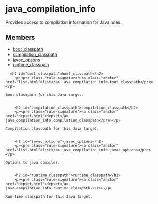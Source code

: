 <html devsite>
<head>
  <meta name="project_path" value="/_project.yaml">
  <meta name="book_path" value="/versions/6.2.0/_book.yaml">
</head>
<body>

<h1 class="page-title" id="modules.java_compilation_info">java_compilation_info</h1>

<!-- {% raw %} -->

Provides access to compilation information for Java rules.

<h2>Members</h2>
<ul>
    <li>
    <a href="#boot_classpath">boot_classpath</a>
  </li>
      <li>
    <a href="#compilation_classpath">compilation_classpath</a>
  </li>
      <li>
    <a href="#javac_options">javac_options</a>
  </li>
      <li>
    <a href="#runtime_classpath">runtime_classpath</a>
  </li>
  </ul>

      <h2 id="boot_classpath">boot_classpath</h2>
        <p><pre class="rule-signature"><a class="anchor" href="list.html">list</a> java_compilation_info.boot_classpath</pre></p>

    Boot classpath for this Java target.


        <h2 id="compilation_classpath">compilation_classpath</h2>
        <p><pre class="rule-signature"><a class="anchor" href="depset.html">depset</a> java_compilation_info.compilation_classpath</pre></p>

    Compilation classpath for this Java target.


        <h2 id="javac_options">javac_options</h2>
        <p><pre class="rule-signature"><a class="anchor" href="list.html">list</a> java_compilation_info.javac_options</pre></p>

    Options to java compiler.


        <h2 id="runtime_classpath">runtime_classpath</h2>
        <p><pre class="rule-signature"><a class="anchor" href="depset.html">depset</a> java_compilation_info.runtime_classpath</pre></p>

    Run-time classpath for this Java target.



</body>
</html>

<!-- {% endraw %} -->
